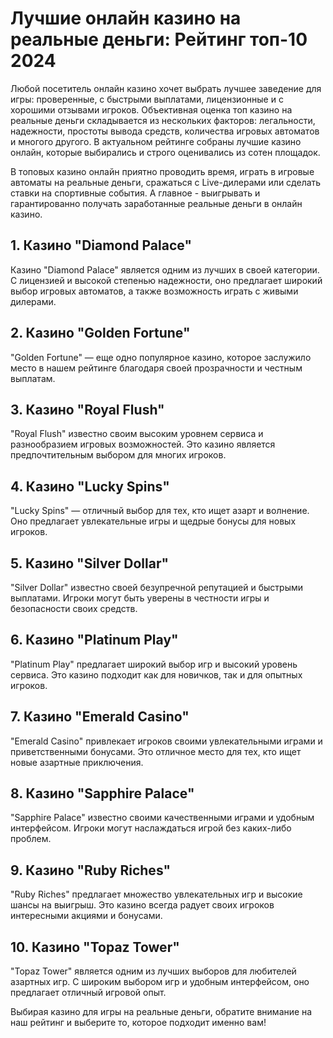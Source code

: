 # Лучшие онлайн казино на реальные деньги: Рейтинг топ-10 2024

Любой посетитель онлайн казино хочет выбрать лучшее заведение для игры: проверенные, с быстрыми выплатами, лицензионные и с хорошими отзывами игроков. Объективная оценка топ казино на реальные деньги складывается из нескольких факторов: легальности, надежности, простоты вывода средств, количества игровых автоматов и многого другого. В актуальном рейтинге собраны лучшие казино онлайн, которые выбирались и строго оценивались из сотен площадок.

В топовых казино онлайн приятно проводить время, играть в игровые автоматы на реальные деньги, сражаться с Live-дилерами или сделать ставки на спортивные события. А главное - выигрывать и гарантированно получать заработанные реальные деньги в онлайн казино.

## 1. Казино "Diamond Palace"

Казино "Diamond Palace" является одним из лучших в своей категории. С лицензией и высокой степенью надежности, оно предлагает широкий выбор игровых автоматов, а также возможность играть с живыми дилерами.

## 2. Казино "Golden Fortune"

"Golden Fortune" — еще одно популярное казино, которое заслужило место в нашем рейтинге благодаря своей прозрачности и честным выплатам.

## 3. Казино "Royal Flush"

"Royal Flush" известно своим высоким уровнем сервиса и разнообразием игровых возможностей. Это казино является предпочтительным выбором для многих игроков.

## 4. Казино "Lucky Spins"

"Lucky Spins" — отличный выбор для тех, кто ищет азарт и волнение. Оно предлагает увлекательные игры и щедрые бонусы для новых игроков.

## 5. Казино "Silver Dollar"

"Silver Dollar" известно своей безупречной репутацией и быстрыми выплатами. Игроки могут быть уверены в честности игры и безопасности своих средств.

## 6. Казино "Platinum Play"

"Platinum Play" предлагает широкий выбор игр и высокий уровень сервиса. Это казино подходит как для новичков, так и для опытных игроков.

## 7. Казино "Emerald Casino"

"Emerald Casino" привлекает игроков своими увлекательными играми и приветственными бонусами. Это отличное место для тех, кто ищет новые азартные приключения.

## 8. Казино "Sapphire Palace"

"Sapphire Palace" известно своими качественными играми и удобным интерфейсом. Игроки могут наслаждаться игрой без каких-либо проблем.

## 9. Казино "Ruby Riches"

"Ruby Riches" предлагает множество увлекательных игр и высокие шансы на выигрыш. Это казино всегда радует своих игроков интересными акциями и бонусами.

## 10. Казино "Topaz Tower"

"Topaz Tower" является одним из лучших выборов для любителей азартных игр. С широким выбором игр и удобным интерфейсом, оно предлагает отличный игровой опыт.

Выбирая казино для игры на реальные деньги, обратите внимание на наш рейтинг и выберите то, которое подходит именно вам!
